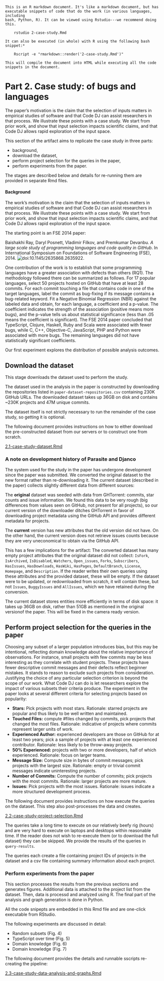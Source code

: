 ~~~
This is an R markdown document. It's like a markdown document, but has 
executable snippets of code that do the work (in various languages, including
bash, Python, R). It can be viewed using Rstudio---we recommend doing this.

    rstudio 2-case-study.Rmd

It can also be executed (in whole) with R using the following bash snippet:*
 
    Rscript -e "rmarkdown::render('2-case-study.Rmd')"

This will compile the document into HTML while executing all the code 
snippets in the document.
~~~

# Part 2. Case study: of bugs and languages

The paper's motivation is the claim that the selection of inputs matters in empirical studies
of software and that Code DJ can assist researchers in that process. We illustrate these points
with a case study. We start from prior work, and show that input selection impacts scientific
claims, and that Code DJ allows rapid exploration of the input space.

This section of the artifact aims to replicate the case study in three parts:

- background,
- download the dataset,
- perform project selection for the queries in the paper,
- perform experiments from the paper.

The stages are described below and details for re-running them are provided in separate Rmd files.

#### Background

The work’s motivation is the claim that the selection of inputs matters in empirical studies
of software and that Code DJ can assist researchers in that process. We illustrate these points
with a case study. We start from prior work, and show that input selection impacts scientific
claims, and that Code DJ allows rapid exploration of the input space.

The starting point is an FSE 2014 paper:

Baishakhi Ray, Daryl Posnett, Vladimir Filkov, and Premkumar Devanbu. *A large scale
study of programming languages and code quality in GitHub*. In International Symposium on
Foundations of Software Engineering (FSE), 2014. 
![doi:10.1145/2635868.2635922](doi:10.1145/2635868.2635922).

One contribution of the work is to establish
that some programming languages have a greater association with defects than others (RQ1). 
The methodology followed there can be summarized as follows. For 17 popular
languages, select 50 projects hosted on GitHub that have at least 28 commits. For each
commit touching a file that contains code in one of the target languages, label the commit as
bug-fixing if its message contains a bug-related keyword. Fit a Negative Binomial Regression
(NBR) against the labeled data and obtain, for each language, a coefficient and a p-value.
The coefficient indicates the strength of the association (positive means more bugs), and the
p-value tells us about statistical significance (less than .05 means the coefficient is significant).
The FSE 2014 paper concluded that TypeScript, Clojure, Haskell, Ruby and Scala were
associated with fewer bugs, while C, C++, Objective-C, JavaScript, PHP and Python were
associated with more bugs. The remaining languages did not have statistically significant
coefficients. 

Our first experiment explores the distribution of possible analysis outcomes. 

## Download the dataset

This stage downloads the dataset used to perform the study. 

The dataset used in the analysis in the paper is constructed by downloading the
repositories listed in `paper-dataset-repositories.csv` containing 230K
GitHub URLs. The downloaded dataset takes up 36GB on disk and contains ~230K 
projects and 47M unique commits.

The dataset itself is not strictly necessary to run the remainder of the case study, 
so getting it is optional.

The following document provides instructions on how to either download the pre-constructed 
dataset from our servers or to construct one from scratch.

[2.1-case-study-dataset.Rmd](2.1-case-study-dataset.Rmd)

### A note on development history of Parasite and Djanco

The system used for the study in the paper has undergone development since the paper was submitted. 
We converted the original dataset to the new format rather than re-downloading it.
The current dataset (described in the paper) collects slightly different data from different sources: 

The **original** dataset was seeded with data from GHTorrent: commits, star counts and issue information. We found this 
data to be very rough (big differences from values seen on GitHub, not present for all projects), so our current version 
of the downloader ditches GHTorrent in favor of downloading project metadata using the GitHub API and provides different 
metadata for projects.

The **current** version has new attributes that the old version did not have. On the other hand, the current version does 
not retrieve issues counts because they are very uneconomical to obtain via the GitHub API.

This has a few implications for the artifact: The converted dataset has many empty project attributes that the original
dataset did not collect: `IsFork`, `IsArchived`, `IsDisabled`, `Watchers`, `Open_issues`, `Forks`, `Subscribers`,
`HasIssues`, `HasDownloads`, `HasWiki`, `HasPages`, `DefaultBranch`, `License`, `Homepage`, and `Description`.
If the reader writes their own queries using these attributes and  the provided dataset, these will be empty. 
If the dataset were to be updated, or redownloaded from scratch, it will contain 
these, but not `Issues`, `BuggyIssues` and `AllIssues`,
which we have retained during the conversion. 

The current dataset stores entities more efficiently in terms of disk space: it takes up 36GB on disk,
rather than 51GB as mentioned in the original versionof the paper. This will be fixed in the camera ready version.

## Perform project selection for the queries in the paper

Choosing any subset of a larger population introduces bias, but this may be intentional,
reflecting domain knowledge about the relative importance of observations. For instance,
small projects with few commits may be less interesting as they correlate with student
projects. These projects have fewer descriptive commit messages and their defects reflect
beginner mistakes. It stands to reason to exclude such projects from consideration. Justifying
the choice of any particular selection criterion is beyond the scope of our work. What Code DJ
can do is let researchers explore the impact of various subsets their criteria produce. The
experiment in the paper looks at several different criteria for selecting projects based on 
popularity:

* **Stars:** Pick projects with most stars. Rationale: starred projects are 
  popular and thus likely to be well written and maintained. 
* **Touched Files:** compute #files changed by commits, pick projects that
  changed the most files. Rationale: indicative of projects where commits 
  represent larger units of work.
* **Experienced Author:** experienced developers are those on GitHub for at 
  least two years; pick a sample of projects with at least one experienced 
  contributor. Rationale: less likely to be throw-away projects.
* **50% Experienced:** projects with two or more developers, half of which 
  experienced. Rationale: focus on larger teams.
* **Message Size:** Compute size in bytes of commit messages; pick projects 
  with the largest size. Rationale: empty or trivial commit messages 
  indicate uninteresting projects.
* **Number of Commits:** Compute the number of commits; pick projects with the 
  most commits. Rationale: larger projects are more mature.
* **Issues:** Pick projects with the most issues. Rationale: issues indicate 
  a more structured development process.

The following document provides instructions on how execute the queries on the 
dataset. This step also post-processes the data and creates. 

[2.2-case-study-project-selection.Rmd](2.2-case-study-project-selection.Rmd)

The queries take a long time to execute on our relatively beefy rig (hours) and are very 
hard to execute on laptops and desktops within reasonable time. If the reader does not 
wish to re-execute them (or to download the full dataset) they can be skipped. We provide the 
results of the queries in `query-results`.

The queries each create a file containing project IDs of projects in the dataset and 
a csv file containing summary information about each project.

### Perform experiments from the paper

This section processes the results from the previous sections and generates
figures. Additional data is attached to the project list from the dataset. 
Then, data is processd and analyzed using R. The final part of the analysis and
graph generation is done in Python. 

All the code snipepts are embedded in this Rmd file and are one-click
executable from RStudio.

The following experiments are discussed in detail:

- Random subsets (Fig. 4)
- TypeScript over time (Fig. 5)
- Domain knowledge (Fig. 6)
- Domain knowledge (Fig. 7)

The following document provides the details and runnable sscripts re-creating the pipeline:

[2.3-case-study-data-analysis-and-graphs.Rmd](2.3-case-study-data-analysis-and-graphs.Rmd)



